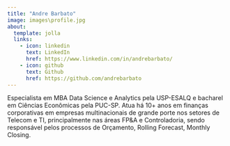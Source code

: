 ```yaml
---
title: "Andre Barbato"
image: images\profile.jpg
about:
  template: jolla
  links:
    - icon: linkedin
      text: LinkedIn
      href: https://www.linkedin.com/in/andrebarbato/
    - icon: github
      text: Github
      href: https://github.com/andrebarbato
---
```


Especialista em MBA Data Science e Analytics pela USP-ESALQ e bacharel em Ciências Econômicas pela PUC-SP. Atua há 10+ anos em finanças corporativas em empresas multinacionais de grande porte nos setores de Telecom e TI, principalmente nas áreas FP&A e Controladoria, sendo responsável pelos processos de Orçamento, Rolling Forecast, Monthly Closing.
